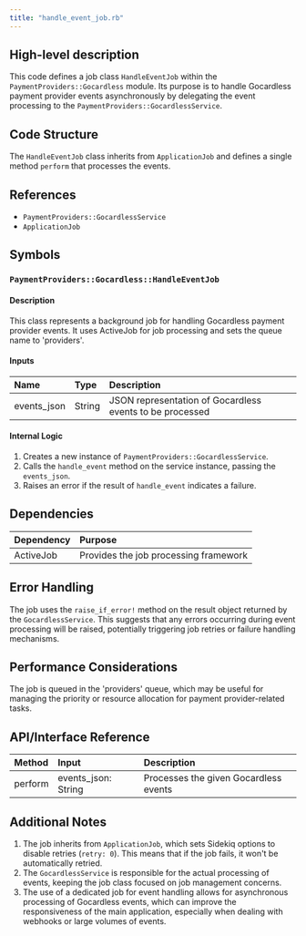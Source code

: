 ```yaml
---
title: "handle_event_job.rb"
---
```


## High-level description
This code defines a job class `HandleEventJob` within the `PaymentProviders::Gocardless` module. Its purpose is to handle Gocardless payment provider events asynchronously by delegating the event processing to the `PaymentProviders::GocardlessService`.

## Code Structure
The `HandleEventJob` class inherits from `ApplicationJob` and defines a single method `perform` that processes the events.

## References
- `PaymentProviders::GocardlessService`
- `ApplicationJob`

## Symbols

### `PaymentProviders::Gocardless::HandleEventJob`
#### Description
This class represents a background job for handling Gocardless payment provider events. It uses ActiveJob for job processing and sets the queue name to 'providers'.

#### Inputs
| Name | Type | Description |
|:-----|:-----|:------------|
| events_json | String | JSON representation of Gocardless events to be processed |

#### Internal Logic
1. Creates a new instance of `PaymentProviders::GocardlessService`.
2. Calls the `handle_event` method on the service instance, passing the `events_json`.
3. Raises an error if the result of `handle_event` indicates a failure.

## Dependencies
| Dependency | Purpose |
|:-----------|:--------|
| ActiveJob | Provides the job processing framework |

## Error Handling
The job uses the `raise_if_error!` method on the result object returned by the `GocardlessService`. This suggests that any errors occurring during event processing will be raised, potentially triggering job retries or failure handling mechanisms.

## Performance Considerations
The job is queued in the 'providers' queue, which may be useful for managing the priority or resource allocation for payment provider-related tasks.

## API/Interface Reference
| Method | Input | Description |
|:-------|:------|:------------|
| perform | events_json: String | Processes the given Gocardless events |

## Additional Notes
1. The job inherits from `ApplicationJob`, which sets Sidekiq options to disable retries (`retry: 0`). This means that if the job fails, it won't be automatically retried.
2. The `GocardlessService` is responsible for the actual processing of events, keeping the job class focused on job management concerns.
3. The use of a dedicated job for event handling allows for asynchronous processing of Gocardless events, which can improve the responsiveness of the main application, especially when dealing with webhooks or large volumes of events.